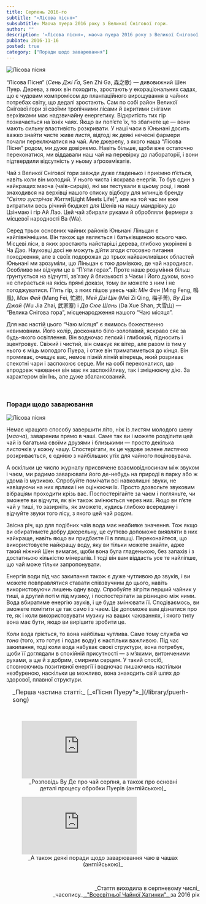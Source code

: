 ```yaml
---
title: Серпень 2016-го
subtitle: "«Лісова пісня»"
subsubtitle: Маоча пуера 2016 року з Великої Снігової гори.
author: ""
description: '«Лісова пісня», маоча пуера 2016 року з Великої Снігової гори, що в Ліньцану, Юньнань.'
pubDate: 2016-11-16
posted: true
category: ["Поради щодо заварювання"]
---
```



<img class="float-right" src={Image1.src} alt="Лісова пісня" />

“Лісова Пісня” (_Сень Джі Ґа_, Sen Zhi Ga, 森之歌) — дивовижний Шен Пуер. Дерева, з яких він походить, зростають у екораціональних садах, що є чудовим компромісом до плантаційного вирощування в чайних потребах світу, що дедалі зростають. Сам по собі район Великої Снігової гори зі своїми тропічними лісами й вкритими снігами верхівками має надзвичайну енергетику. Відкритість тих гір позначається на їхніх чаях. Якщо ви поп’єте їх, то збагнете це — вони мають сильну властивість розкривати. У наші часи в Юньнані досить важко знайти чисте живе листя, відтоді як деякі нечесні фармери почали переключатися на чай. Але джерелу, з якого наша “Лісова Пісня” родом, ми дуже довіряємо. Навіть більше, щоби вже остаточно переконатися, ми віддавали наш чай на перевірку до лабораторії, і вони підтвердили відсутність у ньому аґрохемікатів.

Чай з Великої Снігової гори завжди дуже гладенько і приємно п’ється, навіть коли він молодий. У нього чиста і яскрава енергія. То був один з найкращих маоча (чаїв-сирців), які ми тестували в цьому році, і який знаходився на верхівці нашого списку відбору для млинців бренду “_Світло зустрічає Життя_(Light Meets Life)”, але на той час ми вже витратили весь річний бюджет для Шенів на нашу мандрівку до Цзінмаю і гір Ай Лао. Цей чай збирали руками й обробляли фермери з місцевої народності Ва (Wa).

Серед трьох основних чайних районів Юньнані Ліньцан є найпівнічнішим. Він також ще являється і батьківщиною всього чаю. Місцеві ліси, в яких зростають найстаріші дерева, глибоко укорінені в Ча Дао. Науковці досі не можуть дійти згоди стосовно питання походження, але в своїх подорожах до трьох найважливіших областей Юньнані ми зрозуміли, що Ліньцан є тою домівкою, де чай народився. Особливо ми відчули це в “П’яти горах”. Проте наше розуміння більш ґрунтується на відчутті, зв’язку й близькості з Чаєм і Його духом, воно не спирається на якісь прямі докази, тому ви можете з ним і не погоджуватися. П’ять гір, з яких пішов увесь чай: _Мін Фен_ (Ming Feng, 鳴風), _Ман Фей_ (Mang Fei, 忙肺), _Мей Дзі Цін_ (Mei Zi Qing, 梅子菁), _Ву Дзя Джай_ (Wu Jia Zhai, 武家寨) і _Да Сюе Шань_ (Da Xue Shan, 大雪山) — “Велика Снігова гора”, місценародження нашого “Чаю місяця”.

Для нас настій цього “Чаю місяця” є якимось божественно невимовним. Його колір, досконало біло-золотавий, яскраво сяє за будь-якого освітлення. Він водночас легкий і глибокий, підносить і зцентровує. Свіжий і чистий, він смакує як вітер, але разом із тим у нього є міць молодого Пуера, і отже він триматиметься до кінця. Він промиває, очищує вас, немов пізній літній вітерець, який розриває спекотні чари і заспокоює серце. Ми на собі переконалися, що впродовж чаювання він має як заспокійливу, так і зміцнюючу дію. За характером він Інь, але дуже збалансований.

<p>&nbsp;</p>

### Поради щодо заварювання

<img class="float-left" src={Image2.src} alt="Лісова пісня" />

Немає кращого способу завершити літо, ніж із листям молодого шену (_маоча_), завареним прямо в чаші. Саме так ви і можете розділити цей чай із багатьма своїми друзями і близькими — просто декілька листочків у кожну чашу. Спостерігати, як це чудове зелене листячко розкривається, є однією з найбільших утіх для чайного поціновувача.

А оскільки це число журналу присвячене взаємовідносинам між звуком і чаєм, ми радимо заварювати його де-небудь на природі в парку або ж удома із музикою. Спробуйте помічати всі навколишні звуки, не навішуючи на них ярлики і не оцінюючи їх. Просто дозвольте звуковим вібраціям проходити крізь вас. Поспостерігайте за чаєм і погляньте, чи зможете ви відчути, як він також змінюється через них. Якщо ви п’єте чай у тиші, то зазирніть, як зможете, кудись глибоко всередину і відчуйте звуки того лісу, з якого цей чай родом.

Звісна річ, що для подібних чаїв вода має неабияке значення. Тож якщо ви обиратимете добру джерельну, це суттєво допоможе виявляти в них найкраще, навіть якщо ви придбаєте її в пляшці. Переконайтеся, що використовуєте найкращу воду, яку ви тільки можете знайти, адже такий ніжний Шен вимагає, щоби вона була гладенькою, без запахів і з достатньою кількістю мінералів. І тоді він вам віддасть усе те найліпше, що чай може тільки запропонувати.

Енергія води під час закипання також є дуже чутливою до звуків, і ви можете повправлятися ставати співзвучним до цього, навіть використовуючи лишень одну воду. Спробуйте зігріти перший чайник у тиші, а другий потім під музику, і поспостерігати за різницею між ними. Вода вбиратиме енергію звуків, і це буде змінювати її. Сподіваємось, ви зможете помітити це так само і з чаєм. Це допоможе вам дізнатися про те, як і коли використовувати музику на ваших чаюваннях, і якого типу вона має бути, якщо ви вирішите зробити це.

Коли вода гріється, то вона найбільш чутлива. Саме тому служба _ча тона_ (того, хто готує і подає воду) є настільки важливою. Під час закипання, тоді коли вода набуває своєї структури, вона потребує, щоби її доглядали в спокійній присутності — з м’якими, витонченими рухами, а ще й з добрим, смирним серцем. У такий спосіб, сповнюючись позитивної енергії і водночас лишаючись настільки незбуреною, наскільки це можливо, вона знаходить свій шлях до здорової, плавної структури.

<section style="padding: 0 0 0 1rem; font-size: 1rem;">
    _Перша частина статті:_ [_«Пісня Пуеру"»_](/library/puerh-song)
</section>

<p>&nbsp;</p>

<figure>
    <iframe class="align-center" src="https://www.youtube.com/embed/Q3Tj6AKhtHc?si=kZQlq9r7i4MFf8zX" title="YouTube video player" frameborder="0" allow="accelerometer; autoplay; clipboard-write; encrypted-media; gyroscope; picture-in-picture; web-share" referrerpolicy="strict-origin-when-cross-origin" allowfullscreen></iframe>
    <figcaption style="font-size: 0.9rem; text-align: center;">
        _Розповідь Ву Де про чай серпня, а також про основні деталі процесу обробки Пуерів (англійською)_
    </figcaption>
</figure>

<figure>
    <iframe class="align-center" src="https://www.youtube.com/embed/54cTyIEUyNY?si=j3zH8e0fRD-DuSgr" title="YouTube video player" frameborder="0" allow="accelerometer; autoplay; clipboard-write; encrypted-media; gyroscope; picture-in-picture; web-share" referrerpolicy="strict-origin-when-cross-origin" allowfullscreen></iframe>
    <figcaption style="font-size: 0.9rem; text-align: center;">
        _А також деякі поради щодо заварювання чаю в чашах (англійською)_
    </figcaption>
</figure>

<p>&nbsp;</p>

<p align="right" style="font-size: 0.9rem;">_Стаття виходила в серпневому числі_<br />_часопису_<a title="globalteahut.org" href="http://www.globalteahut.org/" target="blank" rel="noopener"> _"Всесвітньої Чайної Хатинки"_ </a>за 2016 рік</p>